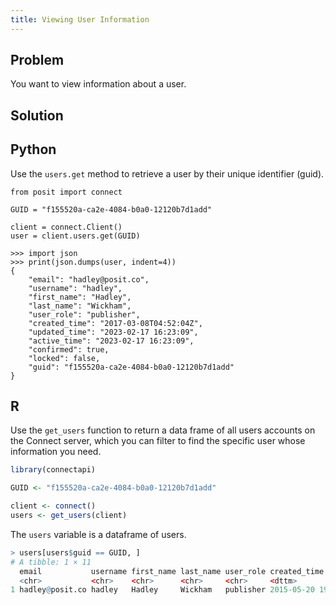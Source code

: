 ```yaml
---
title: Viewing User Information
---
```


## Problem

You want to view information about a user.

## Solution

:::{.panel-tabset group="language"}

## Python

Use the `users.get` method to retrieve a user by their unique identifier (guid).

```.python
from posit import connect

GUID = "f155520a-ca2e-4084-b0a0-12120b7d1add"

client = connect.Client()
user = client.users.get(GUID)
```

```.python
>>> import json
>>> print(json.dumps(user, indent=4))
{
    "email": "hadley@posit.co",
    "username": "hadley",
    "first_name": "Hadley",
    "last_name": "Wickham",
    "user_role": "publisher",
    "created_time": "2017-03-08T04:52:04Z",
    "updated_time": "2023-02-17 16:23:09",
    "active_time": "2023-02-17 16:23:09",
    "confirmed": true,
    "locked": false,
    "guid": "f155520a-ca2e-4084-b0a0-12120b7d1add"
}
```
## R

Use the `get_users` function to return a data frame of all users accounts on the Connect server, which you can filter to find the specific user whose information you need.

```.r
library(connectapi)

GUID <- "f155520a-ca2e-4084-b0a0-12120b7d1add"

client <- connect()
users <- get_users(client)
```
The `users` variable is a dataframe of users.

```.r
> users[users$guid == GUID, ]
# A tibble: 1 × 11
  email           username first_name last_name user_role created_time        updated_time        active_time         confirmed locked guid
  <chr>           <chr>    <chr>      <chr>     <chr>     <dttm>              <dttm>              <dttm>              <lgl>     <lgl>  <chr>
1 hadley@posit.co hadley   Hadley     Wickham   publisher 2015-05-20 19:44:37 2023-02-17 16:23:09 2023-02-17 16:23:09 TRUE      FALSE  f155520a-ca2e-4084-b0a0-12120b7d1add
```
:::
